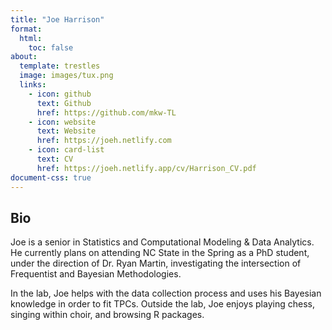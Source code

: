 ```yaml
---
title: "Joe Harrison"
format:
  html:
    toc: false
about:
  template: trestles
  image: images/tux.png
  links:
    - icon: github
      text: Github
      href: https://github.com/mkw-TL
    - icon: website
      text: Website
      href: https://joeh.netlify.com
    - icon: card-list
      text: CV
      href: https://joeh.netlify.app/cv/Harrison_CV.pdf
document-css: true
---
```


## Bio

Joe is a senior in Statistics and Computational Modeling & Data Analytics. He currently plans on attending NC State in the Spring as a PhD student, under the direction of Dr. Ryan Martin, investigating the intersection of Frequentist and Bayesian Methodologies.

In the lab, Joe helps with the data collection process and uses his Bayesian knowledge in order to fit TPCs. Outside the lab, Joe enjoys playing chess, singing within choir, and browsing R packages.